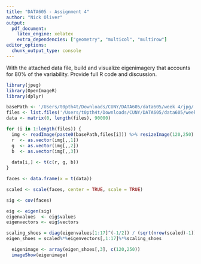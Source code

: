 ```yaml
---
title: "DATA605 - Assignment 4"
author: "Nick Oliver"
output:
  pdf_document:
    latex_engine: xelatex
    extra_dependencies: ["geometry", "multicol", "multirow"]
editor_options: 
  chunk_output_type: console
---
```


With the attached data file, build and visualize  eigenimagery that accounts for 80% of the variability.  Provide full R code and discussion.

```r
library(jpeg)
library(OpenImageR)
library(dplyr)
```

```r
basePath <- '/Users/t0pth4t/Downloads/CUNY/DATA605/data605/week 4/jpg/'
files <- list.files('/Users/t0pth4t/Downloads/CUNY/DATA605/data605/week 4/jpg')
data <- matrix(0, length(files), 90000) 
```
```r
for (i in 1:length(files)) {
  img <- readImage(paste0(basePath,files[i])) %>% resizeImage(120,250)
  r  <- as.vector(img[,,1])
  g  <- as.vector(img[,,2])
  b  <- as.vector(img[,,3])
  
  data[i,] <- t(c(r, g, b))
}
```
```r
faces <- data.frame(x = t(data))

```

```r
scaled <- scale(faces, center = TRUE, scale = TRUE)
```

```r
sig <- cov(faces)
```

```r
eig <- eigen(sig)
eigenvalues  <- eig$values
eigenvectors <- eig$vectors
```

```r
scaling_shoes = diag(eigenvalues[1:17]^(-1/2)) / (sqrt(nrow(scaled)-1))
eigen_shoes = scaled%*%eigenvectors[,1:17]%*%scaling_shoes
```

```r
  eigenimage <- array(eigen_shoes[,3], c(120,250))  
  imageShow(eigenimage)
```

